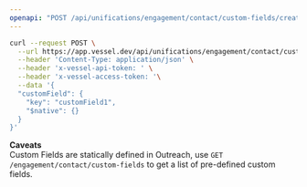 ```yaml
---
openapi: "POST /api/unifications/engagement/contact/custom-fields/create"
---
```


<RequestExample>

```bash Request
curl --request POST \
  --url https://app.vessel.dev/api/unifications/engagement/contact/custom-fields/create \
  --header 'Content-Type: application/json' \
  --header 'x-vessel-api-token: ' \
  --header 'x-vessel-access-token: '\
  --data '{
  "customField": {
    "key": "customField1",
    "$native": {}
  }
}'
```

</RequestExample>

**Caveats**  
Custom Fields are statically defined in Outreach, use `GET /engagement/contact/custom-fields` to get a list of pre-defined custom fields.
